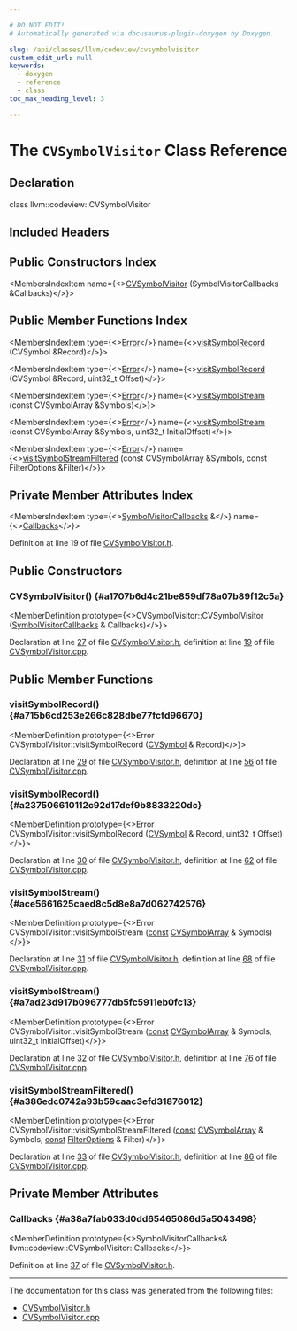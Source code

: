 ```yaml
---

# DO NOT EDIT!
# Automatically generated via docusaurus-plugin-doxygen by Doxygen.

slug: /api/classes/llvm/codeview/cvsymbolvisitor
custom_edit_url: null
keywords:
  - doxygen
  - reference
  - class
toc_max_heading_level: 3

---
```





# The `CVSymbolVisitor` Class Reference

<DoxygenPage pluginConfig={pluginConfig}>



## Declaration

<CodeBlock>class llvm::codeview::CVSymbolVisitor</CodeBlock>

## Included Headers

<IncludesList>
<IncludesListItem
  filePath="llvm/DebugInfo/CodeView/CVSymbolVisitor.h"
  permalink="/docs/api/files/include/include/llvm/include/llvm/debuginfo/include/llvm/debuginfo/codeview/cvsymbolvisitor-h"
  isLocal="true" />
</IncludesList>

## Public Constructors Index

<MembersIndex>

<MembersIndexItem
  name={<><a href="#a1707b6d4c21be859df78a07b89f12c5a">CVSymbolVisitor</a> (SymbolVisitorCallbacks &amp;Callbacks)</>}>
</MembersIndexItem>

</MembersIndex>

## Public Member Functions Index

<MembersIndex>

<MembersIndexItem
  type={<><a href="/docs/api/classes/llvm/error">Error</a></>}
  name={<><a href="#a715b6cd253e266c828dbe77fcfd96670">visitSymbolRecord</a> (CVSymbol &amp;Record)</>}>
</MembersIndexItem>

<MembersIndexItem
  type={<><a href="/docs/api/classes/llvm/error">Error</a></>}
  name={<><a href="#a237506610112c92d17def9b8833220dc">visitSymbolRecord</a> (CVSymbol &amp;Record, uint32&#95;t Offset)</>}>
</MembersIndexItem>

<MembersIndexItem
  type={<><a href="/docs/api/classes/llvm/error">Error</a></>}
  name={<><a href="#ace5661625caed8c5d8e8a7d062742576">visitSymbolStream</a> (const CVSymbolArray &amp;Symbols)</>}>
</MembersIndexItem>

<MembersIndexItem
  type={<><a href="/docs/api/classes/llvm/error">Error</a></>}
  name={<><a href="#a7ad23d917b096777db5fc5911eb0fc13">visitSymbolStream</a> (const CVSymbolArray &amp;Symbols, uint32&#95;t InitialOffset)</>}>
</MembersIndexItem>

<MembersIndexItem
  type={<><a href="/docs/api/classes/llvm/error">Error</a></>}
  name={<><a href="#a386edc0742a93b59caac3efd31876012">visitSymbolStreamFiltered</a> (const CVSymbolArray &amp;Symbols, const FilterOptions &amp;Filter)</>}>
</MembersIndexItem>

</MembersIndex>

## Private Member Attributes Index

<MembersIndex>

<MembersIndexItem
  type={<><a href="/docs/api/classes/llvm/codeview/symbolvisitorcallbacks">SymbolVisitorCallbacks</a> &amp;</>}
  name={<><a href="#a38a7fab033d0dd65465086d5a5043498">Callbacks</a></>}>
</MembersIndexItem>

</MembersIndex>


Definition at line 19 of file <a href="/docs/api/files/include/include/llvm/include/llvm/debuginfo/include/llvm/debuginfo/codeview/cvsymbolvisitor-h">CVSymbolVisitor.h</a>.

<SectionDefinition>

## Public Constructors

### CVSymbolVisitor() {#a1707b6d4c21be859df78a07b89f12c5a}

<MemberDefinition
  prototype={<>CVSymbolVisitor::CVSymbolVisitor (<a href="/docs/api/classes/llvm/codeview/symbolvisitorcallbacks">SymbolVisitorCallbacks</a> &amp; Callbacks)</>}>

Declaration at line <a href="/docs/api/files/include/include/llvm/include/llvm/debuginfo/include/llvm/debuginfo/codeview/cvsymbolvisitor-h/#l00027">27</a> of file <a href="/docs/api/files/include/include/llvm/include/llvm/debuginfo/include/llvm/debuginfo/codeview/cvsymbolvisitor-h">CVSymbolVisitor.h</a>, definition at line <a href="/docs/api/files/lib/lib/debuginfo/lib/debuginfo/codeview/cvsymbolvisitor-cpp/#l00019">19</a> of file <a href="/docs/api/files/lib/lib/debuginfo/lib/debuginfo/codeview/cvsymbolvisitor-cpp">CVSymbolVisitor.cpp</a>.
</MemberDefinition>

</SectionDefinition>

<SectionDefinition>

## Public Member Functions

### visitSymbolRecord() {#a715b6cd253e266c828dbe77fcfd96670}

<MemberDefinition
  prototype={<>Error CVSymbolVisitor::visitSymbolRecord (<a href="/docs/api/namespaces/llvm/codeview/#a5cc6234b75e6212142e2a91d34af146f">CVSymbol</a> &amp; Record)</>}>

Declaration at line <a href="/docs/api/files/include/include/llvm/include/llvm/debuginfo/include/llvm/debuginfo/codeview/cvsymbolvisitor-h/#l00029">29</a> of file <a href="/docs/api/files/include/include/llvm/include/llvm/debuginfo/include/llvm/debuginfo/codeview/cvsymbolvisitor-h">CVSymbolVisitor.h</a>, definition at line <a href="/docs/api/files/lib/lib/debuginfo/lib/debuginfo/codeview/cvsymbolvisitor-cpp/#l00056">56</a> of file <a href="/docs/api/files/lib/lib/debuginfo/lib/debuginfo/codeview/cvsymbolvisitor-cpp">CVSymbolVisitor.cpp</a>.
</MemberDefinition>

### visitSymbolRecord() {#a237506610112c92d17def9b8833220dc}

<MemberDefinition
  prototype={<>Error CVSymbolVisitor::visitSymbolRecord (<a href="/docs/api/namespaces/llvm/codeview/#a5cc6234b75e6212142e2a91d34af146f">CVSymbol</a> &amp; Record, uint32&#95;t Offset)</>}>

Declaration at line <a href="/docs/api/files/include/include/llvm/include/llvm/debuginfo/include/llvm/debuginfo/codeview/cvsymbolvisitor-h/#l00030">30</a> of file <a href="/docs/api/files/include/include/llvm/include/llvm/debuginfo/include/llvm/debuginfo/codeview/cvsymbolvisitor-h">CVSymbolVisitor.h</a>, definition at line <a href="/docs/api/files/lib/lib/debuginfo/lib/debuginfo/codeview/cvsymbolvisitor-cpp/#l00062">62</a> of file <a href="/docs/api/files/lib/lib/debuginfo/lib/debuginfo/codeview/cvsymbolvisitor-cpp">CVSymbolVisitor.cpp</a>.
</MemberDefinition>

### visitSymbolStream() {#ace5661625caed8c5d8e8a7d062742576}

<MemberDefinition
  prototype={<>Error CVSymbolVisitor::visitSymbolStream (<a href="/docs/api/files/lib/lib/target/lib/target/aarch64/aarch64promoteconstant-cpp/#a90f8350fecae261c25be85d38b451bff">const</a> <a href="/docs/api/namespaces/llvm/codeview/#a290687148df1bff1e309cd6af93dc035">CVSymbolArray</a> &amp; Symbols)</>}>

Declaration at line <a href="/docs/api/files/include/include/llvm/include/llvm/debuginfo/include/llvm/debuginfo/codeview/cvsymbolvisitor-h/#l00031">31</a> of file <a href="/docs/api/files/include/include/llvm/include/llvm/debuginfo/include/llvm/debuginfo/codeview/cvsymbolvisitor-h">CVSymbolVisitor.h</a>, definition at line <a href="/docs/api/files/lib/lib/debuginfo/lib/debuginfo/codeview/cvsymbolvisitor-cpp/#l00068">68</a> of file <a href="/docs/api/files/lib/lib/debuginfo/lib/debuginfo/codeview/cvsymbolvisitor-cpp">CVSymbolVisitor.cpp</a>.
</MemberDefinition>

### visitSymbolStream() {#a7ad23d917b096777db5fc5911eb0fc13}

<MemberDefinition
  prototype={<>Error CVSymbolVisitor::visitSymbolStream (<a href="/docs/api/files/lib/lib/target/lib/target/aarch64/aarch64promoteconstant-cpp/#a90f8350fecae261c25be85d38b451bff">const</a> <a href="/docs/api/namespaces/llvm/codeview/#a290687148df1bff1e309cd6af93dc035">CVSymbolArray</a> &amp; Symbols, uint32&#95;t InitialOffset)</>}>

Declaration at line <a href="/docs/api/files/include/include/llvm/include/llvm/debuginfo/include/llvm/debuginfo/codeview/cvsymbolvisitor-h/#l00032">32</a> of file <a href="/docs/api/files/include/include/llvm/include/llvm/debuginfo/include/llvm/debuginfo/codeview/cvsymbolvisitor-h">CVSymbolVisitor.h</a>, definition at line <a href="/docs/api/files/lib/lib/debuginfo/lib/debuginfo/codeview/cvsymbolvisitor-cpp/#l00076">76</a> of file <a href="/docs/api/files/lib/lib/debuginfo/lib/debuginfo/codeview/cvsymbolvisitor-cpp">CVSymbolVisitor.cpp</a>.
</MemberDefinition>

### visitSymbolStreamFiltered() {#a386edc0742a93b59caac3efd31876012}

<MemberDefinition
  prototype={<>Error CVSymbolVisitor::visitSymbolStreamFiltered (<a href="/docs/api/files/lib/lib/target/lib/target/aarch64/aarch64promoteconstant-cpp/#a90f8350fecae261c25be85d38b451bff">const</a> <a href="/docs/api/namespaces/llvm/codeview/#a290687148df1bff1e309cd6af93dc035">CVSymbolArray</a> &amp; Symbols, <a href="/docs/api/files/lib/lib/target/lib/target/aarch64/aarch64promoteconstant-cpp/#a90f8350fecae261c25be85d38b451bff">const</a> <a href="/docs/api/structs/llvm/codeview/cvsymbolvisitor/filteroptions">FilterOptions</a> &amp; Filter)</>}>

Declaration at line <a href="/docs/api/files/include/include/llvm/include/llvm/debuginfo/include/llvm/debuginfo/codeview/cvsymbolvisitor-h/#l00033">33</a> of file <a href="/docs/api/files/include/include/llvm/include/llvm/debuginfo/include/llvm/debuginfo/codeview/cvsymbolvisitor-h">CVSymbolVisitor.h</a>, definition at line <a href="/docs/api/files/lib/lib/debuginfo/lib/debuginfo/codeview/cvsymbolvisitor-cpp/#l00086">86</a> of file <a href="/docs/api/files/lib/lib/debuginfo/lib/debuginfo/codeview/cvsymbolvisitor-cpp">CVSymbolVisitor.cpp</a>.
</MemberDefinition>

</SectionDefinition>

<SectionDefinition>

## Private Member Attributes

### Callbacks {#a38a7fab033d0dd65465086d5a5043498}

<MemberDefinition
  prototype={<>SymbolVisitorCallbacks&amp; llvm::codeview::CVSymbolVisitor::Callbacks</>}>

Definition at line <a href="/docs/api/files/include/include/llvm/include/llvm/debuginfo/include/llvm/debuginfo/codeview/cvsymbolvisitor-h/#l00037">37</a> of file <a href="/docs/api/files/include/include/llvm/include/llvm/debuginfo/include/llvm/debuginfo/codeview/cvsymbolvisitor-h">CVSymbolVisitor.h</a>.
</MemberDefinition>

</SectionDefinition>

<hr/>

The documentation for this class was generated from the following files:

<ul>
<li><a href="/docs/api/files/include/include/llvm/include/llvm/debuginfo/include/llvm/debuginfo/codeview/cvsymbolvisitor-h">CVSymbolVisitor.h</a></li>
<li><a href="/docs/api/files/lib/lib/debuginfo/lib/debuginfo/codeview/cvsymbolvisitor-cpp">CVSymbolVisitor.cpp</a></li>
</ul>

</DoxygenPage>
